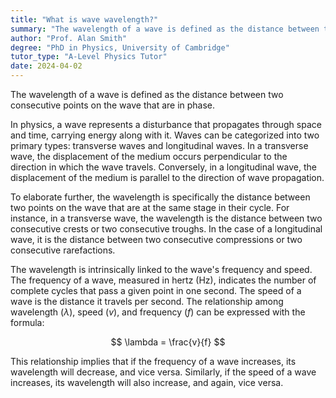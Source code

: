 ```yaml
---
title: "What is wave wavelength?"
summary: "The wavelength of a wave is defined as the distance between two consecutive points that are in phase with each other."
author: "Prof. Alan Smith"
degree: "PhD in Physics, University of Cambridge"
tutor_type: "A-Level Physics Tutor"
date: 2024-04-02
---
```


The wavelength of a wave is defined as the distance between two consecutive points on the wave that are in phase. 

In physics, a wave represents a disturbance that propagates through space and time, carrying energy along with it. Waves can be categorized into two primary types: transverse waves and longitudinal waves. In a transverse wave, the displacement of the medium occurs perpendicular to the direction in which the wave travels. Conversely, in a longitudinal wave, the displacement of the medium is parallel to the direction of wave propagation.

To elaborate further, the wavelength is specifically the distance between two points on the wave that are at the same stage in their cycle. For instance, in a transverse wave, the wavelength is the distance between two consecutive crests or two consecutive troughs. In the case of a longitudinal wave, it is the distance between two consecutive compressions or two consecutive rarefactions.

The wavelength is intrinsically linked to the wave's frequency and speed. The frequency of a wave, measured in hertz (Hz), indicates the number of complete cycles that pass a given point in one second. The speed of a wave is the distance it travels per second. The relationship among wavelength ($\lambda$), speed ($v$), and frequency ($f$) can be expressed with the formula:

$$
\lambda = \frac{v}{f}
$$

This relationship implies that if the frequency of a wave increases, its wavelength will decrease, and vice versa. Similarly, if the speed of a wave increases, its wavelength will also increase, and again, vice versa.
    